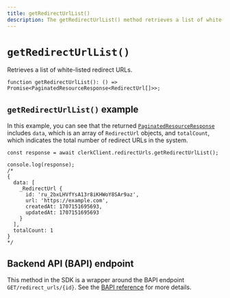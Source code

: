 ```yaml
---
title: getRedirectUrlList()
description: The getRedirectUrlList() method retrieves a list of white-listed redirect URLs.
---
```


# `getRedirectUrlList()`

Retrieves a list of white-listed redirect URLs.

```tsx
function getRedirectUrlList(): () => Promise<PaginatedResourceResponse<RedirectUrl[]>>;
```

## `getRedirectUrlList()` example

In this example, you can see that the returned [`PaginatedResourceResponse`](/docs/references/backend/types/paginated-resource-response) includes `data`, which is an array of `RedirectUrl` objects, and `totalCount`, which indicates the total number of redirect URLs in the system.

```tsx
const response = await clerkClient.redirectUrls.getRedirectUrlList();

console.log(response);
/* 
{
  data: [
    _RedirectUrl {
      id: 'ru_2bxLHVfYsA13r8iKHWoY8SAr9az',
      url: 'https://example.com',
      createdAt: 1707151695693,
      updatedAt: 1707151695693
    }
  ],
  totalCount: 1
}
*/
```

## Backend API (BAPI) endpoint

This method in the SDK is a wrapper around the BAPI endpoint `GET/redirect_urls/{id}`. See the [BAPI reference](https://clerk.com/docs/reference/backend-api/tag/Redirect-URLs#operation/ListRedirectURLs) for more details.